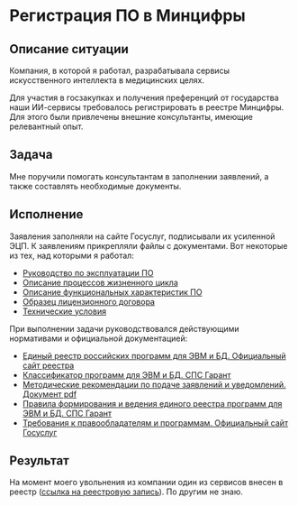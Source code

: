 # Регистрация ПО в Минцифры

## Описание ситуации

Компания, в которой я работал, разрабатывала сервисы искусственного интеллекта в медицинских целях. 

Для участия в госзакупках и получения преференций от государства наши ИИ-сервисы требовалось регистрировать в реестре Минцифры. Для этого были привлечены внешние консультанты, имеющие релевантный опыт.

## Задача

Мне поручили помогать консультантам в заполнении заявлений, а также составлять необходимые документы.

## Исполнение

Заявления заполняли на сайте Госуслуг, подписывали их усиленной ЭЦП. К заявлениям прикрепляли файлы с документами. Вот некоторые из тех, над которыми я работал:

- [Руководство по эксплуатации ПО](../docs/rukovodstvo-po-ekspluatatsii-po.mdx)
- [Описание процессов жизненного цикла](../docs/opisaniye-protsessov-zhiznennogo-tsikla.mdx)
- [Описание функциональных характеристик ПО](../docs/opisaniye-funktsionalnykh-kharakteristik.mdx)
- [Образец лицензионного договора](../docs/obrazets-litsenzionnogo-dogovora.mdx)
- [Технические условия](../docs/tekhnicheskiye-usloviya.mdx)

При выполнении задачи руководствовался действующими нормативами и официальной документацией:

- [Единый реестр российских программ для ЭВМ и БД. Официальный сайт реестра](https://reestr.digital.gov.ru)
- [Классификатор программ для ЭВМ и БД. СПС Гарант](https://base.garant.ru/74832091/)
- [Методические рекомендации по подаче заявлений и уведомлений. Документ pdf](https://reestr.digital.gov.ru/upload/documents/Методичка_Подача_заявления.pdf)
- [Правила формирования и ведения единого реестра программ для ЭВМ и БД. СПС Гарант](https://base.garant.ru/71252170/)
- [Требования к правообладателям и программам. Официальный сайт Госуслуг](https://www.gosuslugi.ru/reestrpo)

## Результат

На момент моего увольнения из компании один из сервисов внесен в реестр ([ссылка на реестровую запись](https://reestr.digital.gov.ru/reestr/1910660/)). По другим не знаю.
